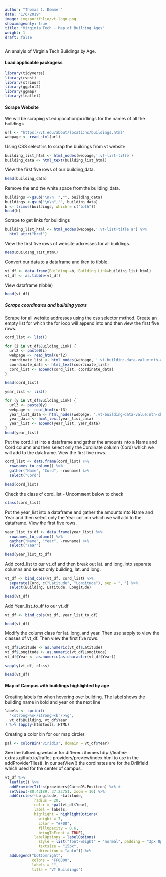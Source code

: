 ```yaml
---
author: "Thomas J. Demmer"
date: "1/6/2019"
image: img/portfolio/vt-logo.png
showimageonly: true
title: "Virginia Tech - Map of Building Ages"
weight: 1
draft: false
---
```


An analyis of Virginia Tech Buildings by Age.
<!--more-->



#### Load applicable packagess
```r
library(tidyverse)
library(rvest)
library(stringr)
library(ggplot2)
library(ggmap)
library(leaflet)
```

#### Scrape Website
We will be scraping vt.edu/location/buidlings for the names of all the buildings.
```r

url <- "https://vt.edu/about/locations/buildings.html"
webpage <- read_html(url)
```

Using CSS selectors to scrap the buildings from vt website
```r
building_list_html <- html_nodes(webpage,'.vt-list-title')
building_data <- html_text(building_list_html)
```

View the first five rows of our building_data.
```r
head(building_data)
```


Remove the \n\n and the white space from the building_data.
```r
buildings <-gsub("\n\n  ","", building_data)
buildings <-gsub("\n\n","", building_data)
b <- trimws(buildings, which = c("both"))
head(b)
```

Scrape to get links for buildings
```r

building_list_html <- html_nodes(webpage,'.vt-list-title a') %>%
  html_attr("href")
```

View the first five rows of website addresses for all buildings.
```r
head(building_list_html)
```

Convert our data to a dataframe and then to tibble.
```r

vt_df <- data.frame(Building =b, Building_Link=building_list_html)
vt_df <- as.tibble(vt_df)
```

View dataframe (tibble)
```r
head(vt_df)
```

##### Scrape coordinates and building years

Scrape for all website addresses using the css selector method. Create an empty list for which the for loop will append into and then view the first five rows.
```r
cord_list <- list()

for (i in vt_df$Building_Link) {
  url2 <- paste0(i)
  webpage <- read_html(url2)
  coordinate_list <- html_nodes(webpage, '.vt-building-data-value:nth-child(8)')
  coordinate_data <- html_text(coordinate_list)
  cord_list <- append(cord_list, coordinate_data)
}

head(cord_list)
```

```r

year_list <- list()

for (y in vt_df$Building_Link) {
  url3 <- paste0(y)
  webpage <- read_html(url3)
  year_list_data <- html_nodes(webpage, '.vt-building-data-value:nth-child(2)')
  year_data <- html_text(year_list_data)
  year_list <- append(year_list, year_data)
}
head(year_list)
```


Put the cord_list into a dataframe and gather the amounts into a Name and Cord column and then select only the Cordinate column (Cord) which we will add to the dataframe. View the first five rows.

```r

cord_list <- data.frame(cord_list) %>%
  rownames_to_column() %>%
  gather("Name", "Cord", -rowname) %>%
  select("Cord")

head(cord_list)
```

Check the class of cord_list - Uncomment below to check
```r
class(cord_list)
```

Put the year_list into a dataframe and gather the amounts into Name and Year and then select only the Year column which we will add to the dataframe. View the first five rows.
```r

year_list_to_df <- data.frame(year_list) %>%
  rownames_to_column() %>%
  gather("Name", "Year", -rowname) %>%
  select("Year")

head(year_list_to_df)
```


Add cord_list to our vt_df and then break out lat. and long. into separate columns and select only building, lat. and long.
```r
vt_df <- bind_cols(vt_df, cord_list) %>%
  separate(Cord, c("Latitude", "Longitude"), sep = ", ") %>%
  select(Building, Latitude, Longitude)

head(vt_df)
```

Add Year_list_to_df to our vt_df
```r

vt_df <- bind_cols(vt_df, year_list_to_df)

head(vt_df)
```


Modify the column class for lat. long. and year. Then use sapply to view the classes of vt_df.  Then view the first five rows.
```r
vt_df$Latitude <- as.numeric(vt_df$Latitude)
vt_df$Longitude <- as.numeric(vt_df$Longitude)
vt_df$Year <- as.numeric(as.character(vt_df$Year))

sapply(vt_df, class)

head(vt_df)
```


#### Map of Campus with buildings highlighted by age

Creating labels for when hovering over building. The label shows the building name in bold and year on the next line
```r
labels <- sprintf(
  "<strong>%s</strong><br/>%g",
  vt_df$Building, vt_df$Year
) %>% lapply(htmltools::HTML)
```

Creating a color bin for our map circles
```r
pal <- colorBin("viridis", domain = vt_df$Year)
```


See the following website for different themes http://leaflet-extras.github.io/leaflet-providers/preview/index.html to use in the addProviderTiles().  In our setView() the cordinates are for the Drillfield which used for the center of campus.
```r
vt_df %>%
  leaflet() %>%
  addProviderTiles(providers$CartoDB.Positron) %>% # 
  setView(-80.42189, 37.22751, zoom = 16) %>% 
  addCircles(~Longitude, ~Latitude,
             radius = 20,
             color = ~pal(vt_df$Year),
             label = labels,
             highlight = highlightOptions(
               weight = 7,
               color = "#F00",
               fillOpacity = 0.6,
               bringToFront = TRUE),
             labelOptions = labelOptions(
               style = list("font-weight" = "normal", padding = "3px 8px"),
               textsize = "15px",
               direction = "auto")) %>%
  addLegend("bottomright",
            colors = "FF0000",
            labels = "",
            title = "VT Buildings")
```

